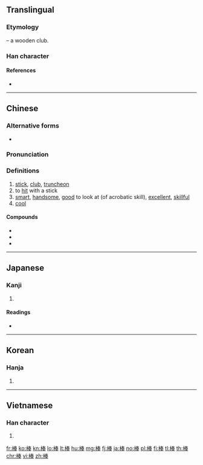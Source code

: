 ==Translingual==

===Etymology===
{{Han compound|木|t1=tree, wood|奉|ls=psc|c1=s|c2=p}} – a wooden club.

===Han character===
{{Han char|rn=75|rad=木|as=08|sn=12|four=45953|canj=DQKQ|ids=⿰木奉}}

====References====
* {{Han ref|kx=0532.100|dkj=14929|dj=0920.170|hdz=21222.090|uh=68D2|ud=26834|bh=B4CE|bd=46286}}

----

==Chinese==
{{zh-forms}}

===Alternative forms===
* {{sense|stick}} {{zh-l|棓}}

===Pronunciation===
{{zh-pron
|m=bàng
|c=paang5
|h=
|md=
|mn=pāng
|w=
|mc=y
|oc=y
|ma=Zh-bàng.ogg
|cat=n,v,a
}}

===Definitions===
{{zh-hanzi}}

# [[stick]], [[club]], [[truncheon]]
# to [[hit]] with a stick
# [[smart]], [[handsome]], [[good]] to look at (of acrobatic skill), [[excellent]], [[skillful]]
# [[cool]]

====Compounds====
* {{zh-l|好棒}}
* {{zh-l|記憶棒}}
* {{zh-l|棒子}}

----

==Japanese==

===Kanji===
{{ja-kanji|grade=6|rs=木08}}

# {{defn|lang=ja|sort=木08}}

====Readings====
* {{ja-readings|on=[[ぼう]] (bō), [[ほう]] (hō)|kun=[[つえ]] (tsue)}}

----

==Korean==

===Hanja===
{{ko-hanja|hangeul=봉|eumhun=몽둥이|rv=bong|mr=pong|y=pong}}

# {{defn|lang=ko|sort=木08}}

----

==Vietnamese==

===Han character===
{{vi-hantu|[[vổng]], [[bọng]], [[bộng]], [[bổng]], [[búng]]|rs=木08}}

# {{defn|lang=vi|sort=木08}}

[[fr:棒]]
[[ko:棒]]
[[kn:棒]]
[[lo:棒]]
[[lt:棒]]
[[hu:棒]]
[[mg:棒]]
[[fj:棒]]
[[ja:棒]]
[[no:棒]]
[[pl:棒]]
[[fi:棒]]
[[tl:棒]]
[[th:棒]]
[[chr:棒]]
[[vi:棒]]
[[zh:棒]]